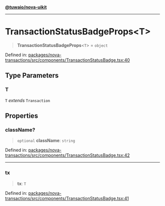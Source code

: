 [**@tuwaio/nova-uikit**](../../../README.md)

***

# TransactionStatusBadgeProps\<T\>

> **TransactionStatusBadgeProps**\<`T`\> = `object`

Defined in: [packages/nova-transactions/src/components/TransactionStatusBadge.tsx:40](https://github.com/TuwaIO/nova-uikit/blob/f227d130007d40907dfb21ddf99a3a7d098f9afc/packages/nova-transactions/src/components/TransactionStatusBadge.tsx#L40)

## Type Parameters

### T

`T` *extends* `Transaction`

## Properties

### className?

> `optional` **className**: `string`

Defined in: [packages/nova-transactions/src/components/TransactionStatusBadge.tsx:42](https://github.com/TuwaIO/nova-uikit/blob/f227d130007d40907dfb21ddf99a3a7d098f9afc/packages/nova-transactions/src/components/TransactionStatusBadge.tsx#L42)

***

### tx

> **tx**: `T`

Defined in: [packages/nova-transactions/src/components/TransactionStatusBadge.tsx:41](https://github.com/TuwaIO/nova-uikit/blob/f227d130007d40907dfb21ddf99a3a7d098f9afc/packages/nova-transactions/src/components/TransactionStatusBadge.tsx#L41)
